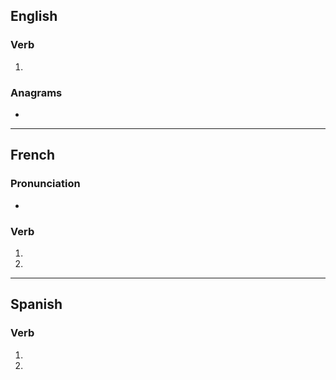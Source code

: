 {{also|refilés}}
==English==

===Verb===
{{head|en|verb form}}

# {{en-third-person singular of|refile}}

===Anagrams===
* {{anagrams|en|Leifers|e-filers|eirself|reflies|reliefs|relifes}}

----

==French==

===Pronunciation===
* {{homophones|lang=fr|refile|refilent}}

===Verb===
{{fr-verb-form}}

# {{inflection of|refiler||2|s|pres|indc|lang=fr}}
# {{inflection of|refiler||2|s|pres|subj|lang=fr}}

----

==Spanish==

===Verb===
{{head|es|verb form}}

# {{es-verb form of|refilar|ending=-ar|mood=subjunctive|tense=present|number=s|person=2|formal=n}}
# {{es-verb form of|refilar|ending=-ar|mood=imperative|number=s|person=2|formal=n|sense=negative}}